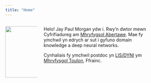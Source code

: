 ```yaml
---
title: "Home"
---
```


::: {#profile-picture style="float: left; width: 20%; margin-right: 20px;"}
![](assets/profile.jpg){style="float: left;" width="161"}
:::

::: {#main-content style="float: left; width: 70%;"}
Helo! Jay Paul Morgan ydw i. Rwy'n dwtor mewn Cyfrifiadureg am [Mhryfygsol Abertawe](https://www.swansea.ac.uk/cy/staff/gwyddoniaeth-a-pheirianneg/staff-yr-ysgol-mathemateg-a-chyfrifiadureg/cyfrifiadureg/). Mae fy ymchwil yn edrych ar sut i gyfuno domain knowledge a deep neural networks.

Cynhaliais fy ymchwil postdoc yn [LIS/DYNI](https://www.lis-lab.fr/dyni/) ym [Mhryfysgol Toulon](https://www.univ-tln.fr/-University-of-Toulon-.html), Ffrainc.
:::
